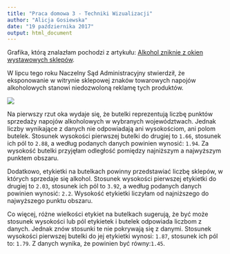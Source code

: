 ---
title: "Praca domowa 3 - Techniki Wizualizacji"
author: "Alicja Gosiewska"
date: "19 października 2017"
output: html_document
---

Grafika, którą znalazłam pochodzi z artykułu: [Alkohol zniknie z okien wystawowych sklepów](http://biznes.interia.pl/wiadomosci/news/alkohol-zniknie-z-okien-wystawowych-sklepow,2541430,4199). 

W lipcu tego roku Naczelny Sąd Administracyjny stwierdził, że eksponowanie w witrynie sklepowej znaków towarowych napojów alkoholowych stanowi niedozwoloną reklamę tych produktów.

![](alkohol.jpg)

Na pierwszy rzut oka wydaje się, że butelki reprezentują liczbę punktów sprzedaży napojów alkoholowych w wybranych województwach. Jednak liczby wynikające z danych nie odpowiadają ani wysokościom, ani polom butelek. 
Stosunek wysokości pierwszej butelki do drugiej to `1.66`, stosunek ich pól to `2.88`, a według podanych danych powinien wynosić: `1.94`.
Za wysokość butelki przyjęłam odległość pomiędzy najniższym a najwyższym punktem obszaru.

Dodatkowo, etykietki na butelkach powinny przedstawiać liczbę sklepów, w których sprzedaje się alkohol.
Stosunek wysokości pierwszej etykietki do drugiej to `2.03`, stosunek ich pól to `3.92`, a według podanych danych powinien wynosić: `2.2`.
Wysokość etykietki liczyłam od najniższego do najwyższego punktu obszaru.

Co więcej, różne wielkości etykiet na butelkach sugerują, że być może stosunek wysokości lub pól etykietek i butelek odpowiada liczbom z danych. Jednak znów stosunki te nie pokrywają się z danymi.
Stosunek wysokości pierwszej butelki do jej etykietki wynosi: `1.87`, stosunek ich pól to: `1.79`. Z danych wynika, że powinien być równy:`1.45`.